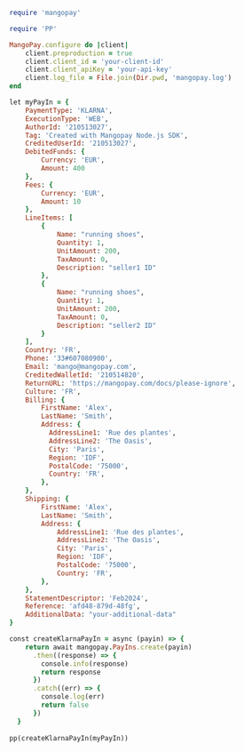   
```ruby Ruby  
require 'mangopay'

require 'PP'

MangoPay.configure do |client|
    client.preproduction = true
    client.client_id = 'your-client-id'
    client.client_apiKey = 'your-api-key'
    client.log_file = File.join(Dir.pwd, 'mangopay.log')
end

let myPayIn = {
    PaymentType: 'KLARNA',
    ExecutionType: 'WEB',
    AuthorId: '210513027',
    Tag: 'Created with Mangopay Node.js SDK',
    CreditedUserId: '210513027',
    DebitedFunds: { 
        Currency: 'EUR', 
        Amount: 400 
    },
    Fees: { 
        Currency: 'EUR', 
        Amount: 10 
    },
    LineItems: [
        {
            Name: "running shoes",
            Quantity: 1,
            UnitAmount: 200,
            TaxAmount: 0,
            Description: "seller1 ID"
        },
        {
            Name: "running shoes",
            Quantity: 1,
            UnitAmount: 200,
            TaxAmount: 0,
            Description: "seller2 ID"
        }
    ],
    Country: 'FR',
    Phone: '33#607080900',
    Email: 'mango@mangopay.com',
    CreditedWalletId: '210514820',
    ReturnURL: 'https://mangopay.com/docs/please-ignore',
    Culture: 'FR',
    Billing: {
        FirstName: 'Alex',
        LastName: 'Smith',
        Address: {
          AddressLine1: 'Rue des plantes',
          AddressLine2: 'The Oasis',
          City: 'Paris',
          Region: 'IDF',
          PostalCode: '75000',
          Country: 'FR',
        },
    },
    Shipping: {
        FirstName: 'Alex',
        LastName: 'Smith',
        Address: {
            AddressLine1: 'Rue des plantes',
            AddressLine2: 'The Oasis',
            City: 'Paris',
            Region: 'IDF',
            PostalCode: '75000',
            Country: 'FR',
        },
    },
    StatementDescriptor: 'Feb2024',
    Reference: 'afd48-879d-48fg',
    AdditionalData: "your-additional-data"
}

const createKlarnaPayIn = async (payin) => {
    return await mangopay.PayIns.create(payin)
      .then((response) => {
        console.info(response)
        return response
      })
      .catch((err) => {
        console.log(err)
        return false
      })
  }
  
pp(createKlarnaPayIn(myPayIn))  
```